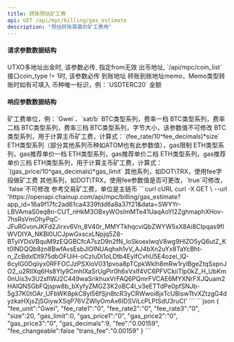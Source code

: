 ---
title: 转账预估矿工费
api: GET /api/mpc/billing/gas_estimate
description: "预估转账需要的矿工费用"
---

#### 请求参数数据结构
<ParamField query="sub_wallet_id" type="integer">
    UTXO多地址出金时, 该参数必传, 指定from无效
</ParamField>
<ParamField query="from" type="string">
    出币地址, `/api/mpc/coin_list`接口coin_type != 1时, 该参数必传
</ParamField>
<ParamField query="to" type="string" required>
    到账地址
</ParamField>
<ParamField query="memo" type="string">
    转账到账地址memo，Memo类型转账时如有可填入
</ParamField>
<ParamField query="symbol" type="string" required>
    币种唯一标识，例：`USDTERC20`
</ParamField>
<ParamField query="amount" type="string" required>
    金额
</ParamField>


#### 响应参数数据结构
<Expandable title="object">
    <ResponseField name="fee_unit" type="string">矿工费单位，例：`Gwei`、`sat/b`</ResponseField>
    <ResponseField name="fee_rate1" type="string">BTC类型系列，费率一档</ResponseField>
    <ResponseField name="fee_rate2" type="string">BTC类型系列，费率二档</ResponseField>
    <ResponseField name="fee_rate3" type="string">BTC类型系列，费率三档</ResponseField>
    <ResponseField name="size" type="long">BTC类型系列，字节大小，该参数值不可修改</ResponseField>
    <ResponseField name="fee_decimals" type="integer">BTC类型系列，用于计算主币矿工费，计算式：`(fee_rate/10^fee_decimals)*size`</ResponseField>
    <ResponseField name="gas_limit" type="long">ETH类型系列（部分其他系列币种如ATOM也有此参数值），gas限制</ResponseField>
    <ResponseField name="gas_price1" type="string">ETH类型系列，gas推荐单价一档</ResponseField>
    <ResponseField name="gas_price2" type="string">ETH类型系列，gas推荐单价二档</ResponseField>
    <ResponseField name="gas_price3" type="string">ETH类型系列，gas推荐单价三档</ResponseField>
    <ResponseField name="gas_decimals" type="integer">ETH类型系列，用于计算主币矿工费，计算式：`(gas_price/10^gas_decimals)*gas_limit`</ResponseField>
    <ResponseField name="fee" type="string">其他系列，如DOT\TRX，使用fee字段做矿工费</ResponseField>
    <ResponseField name="fee_changeable" type="bool">其他系列，如DOT\TRX，使用fee参数值是否可更改，`true`可修改，`false`不可修改</ResponseField>
    <ResponseField name="trans_fee" type="integer">参考交易矿工费，单位是主链币</ResponseField>
</Expandable>



<RequestExample>
  ```curl cURL
  curl -X GET \
  --url 'https://openapi.chainup.com/api/mpc/billing/gas_estimate?app_id=16a9f17fc2ad61ca4339fdd6a8a37f21&data=SWYYr-LBVAmaS0eq8n-CUT_nHkM3OBxyWOsImMTe41UaqAoYI2ZghmaphXHov-7hsRsVmOhyPqC-JFuRGvonJKFd2Jirxv6Vn_8V40r_MMYTkhqcviQbZWYW5xX8Ai8CIpqas9fIWVDIYA_NKBl0UCJpwGxscxLNpjq5Z8-BTyIYDsVBquM9zEQGBCfcA7szD9n2fN_loSkoexlwqV8wg9HIZO5yQ6utZ_Kt0lNDQQb8zn8BwfAvsEsbJlOINUAqhxh1vV_AJ4bXn2uYx8TaYcBht-n_ZcBdxIDt975dbOFUiH-oCzIuDi1oLDtb4EylfCvhU5E4ozel_lQ-6cyIG0Dqiiyx0RFFOCJzPSXIoV031pvoa8pTCpkWklh8mRw1rylBgeZtqSxpnJO2_u2RIlXq6Hs8Yly9CmhIXaSrUgPir0h6xVxlf4VC6PFVCkiiTlp0kZ_H_UbKm0nUis3v3U2sflWJ2C449waSrikhuxVrFAQ6PQmrFVCAE6MYXNrFXJQuam2HAIQNSGbFQjspw8b_bXyfyZMGZ3K2oBC4I_v3eETTdPe0pfSNJb-5g37K0tOAr_UFbWK8pkC8yl56fSjn8tcR3yCRWwoi8jxTcUBiswTtvXZtzgG4dyzkaHXjsZjSGiywXSqP76VZWlyOmAx6IDSViLcPLPISdU3ruCI'
  ```
</RequestExample>



<ResponseExample>
```json
{
    "fee_unit":"Gwei",
    "fee_rate1":"0",
    "fee_rate2":"0",
    "fee_rate3":"0",
    "size":20,
    "gas_limit":0,
    "gas_price1":"0",
    "gas_price2":"0",
    "gas_price3":"0",
    "gas_decimals":9,
    "fee":"0.00159",
    "fee_changeable":false
    "trans_fee":"0.00159"
}
```
</ResponseExample>